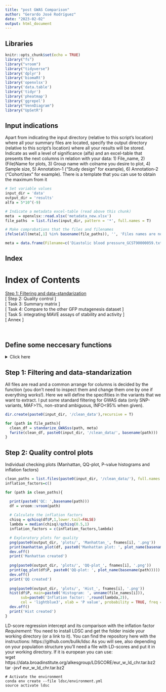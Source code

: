 ```yaml
---
title: "post GWAS Comparison"
author: "Gerardo José Rodríguez"
date: "2023-02-02"
output: html_document
---
```

## Libraries
```r
knitr::opts_chunk$set(echo = TRUE)
library("fs")
library("vroom")
library("tidyverse")
library('dplyr')
library('biomaRt')
library('openxlsx')
library('data.table')
library('tidyr')
library('pheatmap')
library('ggrepel')
library("VennDiagram")
library("UpSetR")
```

## Input indications
Apart from indicating the input directory (relative to this script's location) where all your summary files are located, specify the output directory (relative to this script's location) where all your results will be stored. Indicate as well a level of significance (alfa) and an excel-table that presents the next columns
in relation with your data: 1) File_name, 2) (File)Name for plots, 3) Group name with colname you desire to plot, 4) Sample size, 5) Annotation-1 ("Study design" for example), 6) Annotation-2 ("Cohort/sex" for example). There is a template that you can use to obtain the maximum from it  
```r
# Set variable values
input_dir = 'data'
output_dir = 'results'
alfa = 5*10^(-9)

# Indicate a metadata excel-table (read above this chunk)
meta  = openxlsx::read.xlsx('metadata_new.xlsx')
file_paths  = list.files(input_dir, pattern = '*', full.names = T)

# Make comprobations that the files and filenames 
ifelse(all(meta[,1] %in% basename(file_paths)), '', 'Files names are not in meta correctly introduced or input was wrongly introduced')

meta = data.frame(Filename=c('Diastolic blood pressure_GCST90000059.txt.gz', 'Systolic blood pressure_GCST90000062.txt.gz'), Name=c('DBP', 'SBP'), Group_name = c('DBP','SBP'), Annot1=c('DBP','SBP'), Sex=c('both','both'))
```


## Index 
# Index of Contents
[ Step 1: Filtering and data-standarization ]  
[ Step 2: Quality control ]  
[ Task 3: Summary matrix ]  
[ Task 4: Compare to the other GFP mutagenesis dataset ]   
[ Task 5: integrating MAVE assays of stability and activity ]  
[ Annex ]  

<br />  


## Define some neccesary functions
<details><summary>Click here</summary>
```r
standarize_GWASss  <- function(file_path, meta=meta) {
  df0 = vroom::vroom(file_path, na = c('-', ''))
  colnames(df0) = toupper(colnames(df0))
  
  # Metadata information that needs to be included
  file_name = meta[meta$Filename==basename(file_path),]$Name
  sample_size = meta[meta$Filename==basename(file_path),]$N_ind
  
  if ('LOG10P' %in% colnames(df0)){df0$P = 10^(-df0$LOG10P)}
  random_rows = df0[sample(1:nrow(df0), 50, F),] # Random subset that speed-up checking operations
  
    # Identify the relevant columns
  snp_col = names(df)[sapply(random_rows, is.character) & 
                      sapply(random_rows, \(col) any(startsWith(as.character(col), 'rs')))]
  
  p_col = names(df)[sapply(random_rows, \(col){min(col)>=0 & min(col)<1 & max(col)<=1 & 
      all(!is.na(as.numeric(col)))}) &
                      grepl('P.*',toupper(names(random_rows)))]

  bp_col = names(df)[sapply(random_rows, \(col){min(as.numeric(col))})>=1 &
                       sapply(random_rows,  \(col){max(as.numeric(col))})>1000 &
                       sapply(random_rows, \(col){all(!is.na(as.numeric(col)))}) &
                       grepl('^[BP]', toupper(names(df)))]

  ea_col = names(df)[sapply(random_rows, \(col){any(toupper(col) %in% c('A','C','G','T'))}) & 
                       grepl('^(EA$)|^(EFFECT_ALLELE)|^(ALLELE1)|^(A1)|^(E)|^(ALT)',
                             toupper(names(df)))][1]

  se_col = names(df)[sapply(random_rows, \(col){min(as.numeric(col))})>=0 &
                    sapply(random_rows[1,], \(col){!is.na(as.numeric(col))}) & 
                    !grepl('^(STAT)',toupper(names(random_rows))) &
                    grepl('^(SE)|^(STDERR)|^(EUR_SE)|^(ST)',toupper(names(random_rows)))][1]

  chr_col = names(df)[sapply(random_rows, \(col){min(as.numeric(col))})>=1 & 
                    sapply(random_rows, \(col){max(as.numeric(col))})<=23 &
                    sapply(random_rows[1,], \(col){!is.na(as.numeric(col))}) &
                    startsWith(toupper(names(random_rows)), 'CH')]

  beta_col = names(df)[sapply(random_rows, \(col){any(col<0)}) &
                       sapply(random_rows[1,], \(col){!is.na(as.numeric(col))}) & 
                       grepl('.*[(B)(EFFECT)(OR)].*',toupper(names(random_rows)))]

  #Compute Z score
  if(all(c('BETA','SE') %in% colnames(df0))){df0$Z = round(as.numeric(df0$BETA)/as.numeric(df0$SE),3)}
  df0$DATASET = file_name

  # Make some standard format for the units and values of the columns
  df0$SNP = ifelse(grepl('^rs', df0$SNP), df0$SNP, paste0(df0$CHR,':',df0$BP))
  if (all(c('EA','NEA') %in% names(col_names))){
    if (!df0[1,'EA']==toupper(df0[1,'EA'])){df0$EA = toupper(df0$EA)}
    if (!df0[1,'NEA']==toupper(df0[1,'NEA'])){df0$NEA = toupper(df0$NEA)}
    df0$UID = paste0(df0$SNP,':',df0$NEA,':',df0$EA)
  }
  
  # Discard duplicated rows
  print(paste0('Number of duplicated UIDs: ', sum(duplicated(df0$UID))))
  return(df0[!duplicated(df0$UID),])
}
manhattan_plot <- function(df, title, Pmax=1, alpha=5*10^(-9), 
                           chr_to_represent=c(1:15, seq(16,22,2))){

  df = filter(df, P < Pmax) %>% 
    arrange(CHR, BP) %>% 
    mutate(pos = 1:nrow(.))
  
  plot_labels = group_by(df, CHR) %>% 
    summarise(CHR_pos=mean(pos)) %>%
    .[chr_to_represent,]
  
  if(sum(df$P<alpha)>25){
    snp_peaksPerChr = group_by(df, CHR) %>% top_n(1, -P) %>% pull(SNP)
    snp_labels = ifelse(df$P<alpha & df$SNP %in% snp_peaksPerChr, df$SNP, '')
  }
  if(sum(df$P<alpha)<=25){
    snp_labels = ifelse(df$P<alpha, df$SNP, '')
  }
  
  ggplot(df, aes(x=pos, y = -log10(P), color=as.factor(CHR), 
                 label=snp_labels))+
    geom_jitter()+
    geom_hline(yintercept=-log10(alpha), linetype='dashed', color='red')+
    theme_classic()+
    scale_x_continuous(breaks=plot_labels$CHR_pos, labels= plot_labels$CHR)+
    scale_y_continuous(limits=c(-log10(Pmax),NA), expand=c(0,0.5))+
    labs(x='Chromosome', y=expression(-log[10](P)), title=title)+
    theme(legend.position = "none", 
          plot.title = element_text(hjust=0.5, face='bold', size=30, family='Times'),
          axis.text = element_text(size=11))+
    scale_color_manual(values=rep(c("cornflowerblue","lightblue4"),
                                  ceiling(length(df$CHR)/2))[1:length(df$CHR)])+
    geom_text(vjust=-0.6, hjust=-0.1, col='black', size=3)
}
qq_plot = function(pvals, text_title){
  pvals= na.omit(pvals)
  
  # Calculate the inflation factor (GWAS statistic for p values distribution)
  chisq = qchisq(pvals,1,lower.tail=FALSE)
  lambda = median(chisq)/qchisq(0.5,1)
  
  # Represent a QQ-plot 
  ggplot(data=NULL,aes(x=-log10(seq(0,1,length.out=length(pvals))),
               y=-log10(sort(pvals))))+
  geom_point()+
  geom_abline(slope=1,intercept = 0, color='red')+
  annotate('label', x=1, y=round(max(-log10(pvals)))*(3/4), label=paste0('Genomic inflation factor: ', round(lambda,3), size=12))+
  labs(x='Expected -log10(p)', y='Empirical -log10(p)',
       title=text_title)+
  theme_classic()+
    theme(plot.title = element_text(hjust=0.5, face='bold', size=20, family='Times'),text = element_text(family='Times',size=12))
}

plot_name = function(names, meta_with_names=meta){
  return(unname(setNames(meta_with_names[,2], 
                         meta_with_names[,1])[names]))
}
```
</details>

## Step 1: Filtering and data-standarization
All files are read  and a common arrange for columns is decided by the function (you don't need to inspect them and change them one by one if everything works!). Here we will define the specifities in the variants that we want to extract. I put some standard filtering for GWAS data (only SNP-variants, MAF>1%, non-strand ambiguous, INFO<95% when given). 
```r
dir.create(paste0(input_dir, '/clean_data'),recursive = T)

for (path in file_paths){
  clean_df = standarize_GWASss(path, meta)
  fwrite(clean_df, paste0(input_dir, '/clean_data/', basename(path)))
}
```


## Step 2: Quality control plots

Individual checking plots (Manhattan, QQ-plot, P-value histograms and inflation factors)
```r
clean_paths = list.files(paste0(input_dir, '/clean_data/'), full.names = T)
inflation_factors=c()

for (path in clean_paths){

  print(paste0('QC: ',basename(path)))
  df = vroom::vroom(path)
  
  # Calculate the inflation factors
  chisq = qchisq(df$P,1,lower.tail=FALSE)
  lambda = median(chisq)/qchisq(0.5,1)
  inflation_factors = c(inflation_factors,lambda)

  # Exploratory plots for quality
  png(paste0(output_dir, 'plots/', 'Manhattan_', fnames[i], '.png'))
  print(manhattan_plot(df, paste0('Manhattan plot: ', plot_name(basename(path)), Pmax = 0.1)))
  dev.off()
  print('Manhattan created')
    
  png(paste0(output_dir, 'plots/', 'QQ-plot_', fnames[i], '.png'))
  print(qq_plot(df$P, paste0('QQ-plot: ', plot_name(basename(path)))))
  dev.off()
  print('QQ created')
  
  png(paste0(output_dir, 'plots/', 'Hist_', fnames[i], '.png'))
  hist(df$P, main=paste0('Histogram: ', unname(file_names[i])), 
       sub=paste0('Inflation factor: ',round(lambda,2)),
       col = 'lightblue3', xlab = 'P value', probability = TRUE, freq = F)
  dev.off()
  print('Hist created')
}
```


LD-score regression intercept and its comparison with the inflation factor
*Requirement:* You need to install LDSC and get the folder inside your working directory (or a link to it). You can find the repository here with the instructions: https://github.com/bulik/ldsc
As you will see, also depending on your population structure you'll need a file with LD-scores and put it in your working directory. If it is european you can use:  
wget https://data.broadinstitute.org/alkesgroup/LDSCORE/eur_w_ld_chr.tar.bz2
tar -jxvf eur_w_ld_chr.tar.bz2

```shell
# Activate the environment 
conda env create --file ldsc/environment.yml
source activate ldsc



```
